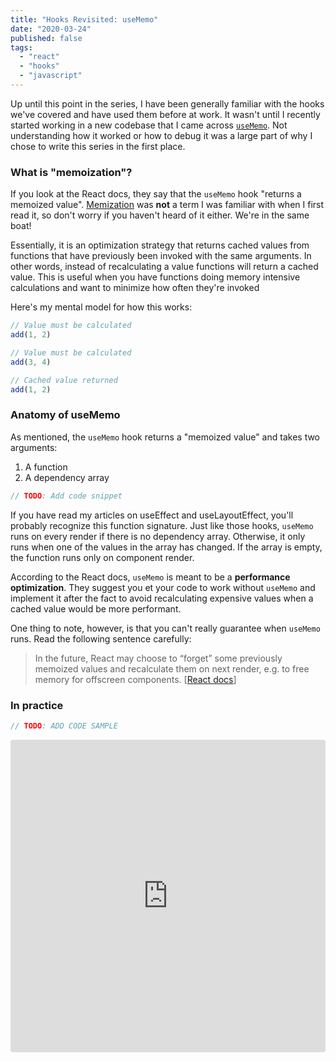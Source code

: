 ```yaml
---
title: "Hooks Revisited: useMemo"
date: "2020-03-24"
published: false
tags:
  - "react"
  - "hooks"
  - "javascript"
---
```



Up until this point in <Link to="/hooks-revisited">the series</Link>, I have been generally familiar with the hooks we've covered and have used them before at work. It wasn't until I recently started working in a new codebase that I came across [`useMemo`](https://reactjs.org/docs/hooks-reference.html#usememo). Not understanding how it worked or how to debug it was a large part of why I chose to write this series in the first place.

### What is "memoization"?

If you look at the React docs, they say that the `useMemo` hook "returns a memoized value". [Memization](https://en.wikipedia.org/wiki/Memoization) was **not** a term I was familiar with when I first read it, so don't worry if you haven't heard of it either. We're in the same boat!

Essentially, it is an optimization strategy that returns cached values from functions that have previously been invoked with the same arguments. In other words, instead of recalculating a value functions will return a cached value. This is useful when you have functions doing memory intensive calculations and want to minimize how often they're invoked

Here's my mental model for how this works:

```javascript
// Value must be calculated
add(1, 2)

// Value must be calculated
add(3, 4)

// Cached value returned
add(1, 2)
```

### Anatomy of useMemo

As mentioned, the `useMemo` hook returns a "memoized value" and takes two arguments:

1. A function
2. A dependency array

```javascript
// TODO: Add code snippet
```

If you have read my articles on <Link to="/hooks-useeffect">useEffect</Link> and <Link to="/hooks-uselayouteffect">useLayoutEffect</Link>, you'll probably recognize this function signature. Just like those hooks, `useMemo` runs on every render if there is no dependency array. Otherwise, it only runs when one of the values in the array has changed. If the array is empty, the function runs only on component render.

<!-- HOOK DOES NOTHING WITHOUT A DEPENDENCY ARRAY -->

According to the React docs, `useMemo` is meant to be a **performance optimization**. They suggest you et your code to work without `useMemo` and implement it after the fact to avoid recalculating expensive values when a cached value would be more performant.

One thing to note, however, is that you can't really guarantee when `useMemo` runs. Read the following sentence carefully:

> In the future, React may choose to “forget” some previously memoized values and recalculate them on next render, e.g. to free memory for offscreen components. [[React docs](https://reactjs.org/docs/hooks-reference.html#usememo)]

### In practice

```javascript
// TODO: ADD CODE SAMPLE
```

<iframe
  src="https://codesandbox.io/embed/strange-thunder-kfgvu?fontsize=14&hidenavigation=1&theme=dark&view=editor"
  style="width:100%; height:500px; border:0; border-radius: 4px; overflow:hidden;"
  title="hooks/useMemo"
  allow="geolocation; microphone; camera; midi; vr; accelerometer; gyroscope; payment; ambient-light-sensor; encrypted-media; usb"
  sandbox="allow-modals allow-forms allow-popups allow-scripts allow-same-origin"
></iframe>
